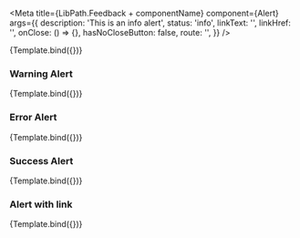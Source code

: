 


<Meta
    title={LibPath.Feedback + componentName}
    component={Alert}
    args={{
        description: 'This is an info alert',
        status: 'info',
        linkText: '',
        linkHref: '',
        onClose: () => {},
        hasNoCloseButton: false,
        route: '',
    }}
/>

<DocsPageHeader
    componentName={componentName}
    componentDescription="This component is used to display a info-box which displays important information whom the user must see."
    addImportantNote={false}
    variant="stable"
/>

<Canvas withToolbar>
    <Story name="Base">{Template.bind({})}</Story>
</Canvas>

<DocsPageBody addStories={true} />

### Warning Alert

<Canvas withToolbar>
    <Story
        name="Warning Alert"
        args={{
            description: 'This is a warning alert',
            status: 'warning',
        }}
    >
        {Template.bind({})}
    </Story>
</Canvas>

### Error Alert

<Canvas withToolbar>
    <Story
        name="Error Alert"
        args={{
            description: 'This is an error alert',
            status: 'error',
        }}
    >
        {Template.bind({})}
    </Story>
</Canvas>

### Success Alert

<Canvas withToolbar>
    <Story
        name="Success Alert"
        args={{
            description: 'This is a Success alert',
            status: 'success',
        }}
    >
        {Template.bind({})}
    </Story>
</Canvas>

### Alert with link

<Canvas withToolbar>
    <Story
        name="Alert with link"
        args={{
            description: 'This is an info alert',
            status: 'info',
            linkText: 'Learn more',
            linkHref: 'https://www.google.com',
        }}
    >
        {Template.bind({})}
    </Story>
</Canvas>
